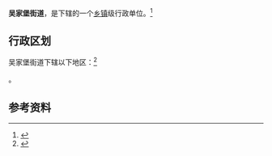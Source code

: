{{中国乡级行政区|61/04/02/003/000}}

'''吴家堡街道'''，是{{PRC admin/fullname|61/04/02/003/000|3}}下辖的一个[[乡镇|乡镇]]级行政单位。<ref>{{PRC admin/ref sgc|{{PRC admin/parent|61/04/02/003/000}}}}</ref>

== 行政区划 ==

吴家堡街道下辖以下地区：<ref>{{PRC admin/ref sgc|61/04/02/003/000}}</ref>

{{PRC admin/children|61/04/02/003/000}}。

== 参考资料 ==

{{reflist}}

{{行政区划小作品}}
{{PRC admin/navcat|61/04/02/003/000}}